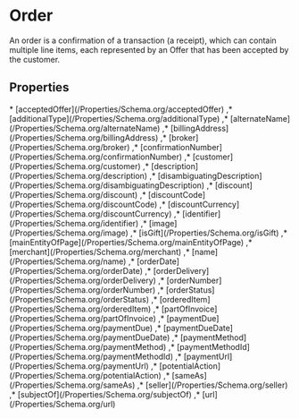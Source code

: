 # Order

An order is a confirmation of a transaction (a receipt), which can contain multiple line items, each represented by an Offer that has been accepted by the customer.

## Properties

<Grid>
* [acceptedOffer](/Properties/Schema.org/acceptedOffer)
,* [additionalType](/Properties/Schema.org/additionalType)
,* [alternateName](/Properties/Schema.org/alternateName)
,* [billingAddress](/Properties/Schema.org/billingAddress)
,* [broker](/Properties/Schema.org/broker)
,* [confirmationNumber](/Properties/Schema.org/confirmationNumber)
,* [customer](/Properties/Schema.org/customer)
,* [description](/Properties/Schema.org/description)
,* [disambiguatingDescription](/Properties/Schema.org/disambiguatingDescription)
,* [discount](/Properties/Schema.org/discount)
,* [discountCode](/Properties/Schema.org/discountCode)
,* [discountCurrency](/Properties/Schema.org/discountCurrency)
,* [identifier](/Properties/Schema.org/identifier)
,* [image](/Properties/Schema.org/image)
,* [isGift](/Properties/Schema.org/isGift)
,* [mainEntityOfPage](/Properties/Schema.org/mainEntityOfPage)
,* [merchant](/Properties/Schema.org/merchant)
,* [name](/Properties/Schema.org/name)
,* [orderDate](/Properties/Schema.org/orderDate)
,* [orderDelivery](/Properties/Schema.org/orderDelivery)
,* [orderNumber](/Properties/Schema.org/orderNumber)
,* [orderStatus](/Properties/Schema.org/orderStatus)
,* [orderedItem](/Properties/Schema.org/orderedItem)
,* [partOfInvoice](/Properties/Schema.org/partOfInvoice)
,* [paymentDue](/Properties/Schema.org/paymentDue)
,* [paymentDueDate](/Properties/Schema.org/paymentDueDate)
,* [paymentMethod](/Properties/Schema.org/paymentMethod)
,* [paymentMethodId](/Properties/Schema.org/paymentMethodId)
,* [paymentUrl](/Properties/Schema.org/paymentUrl)
,* [potentialAction](/Properties/Schema.org/potentialAction)
,* [sameAs](/Properties/Schema.org/sameAs)
,* [seller](/Properties/Schema.org/seller)
,* [subjectOf](/Properties/Schema.org/subjectOf)
,* [url](/Properties/Schema.org/url)

</Grid>

